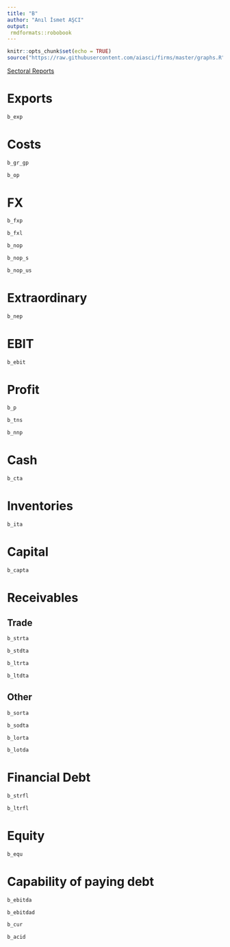 ```yaml
---
title: "B"
author: "Anıl İsmet AŞCI"
output:
 rmdformats::robobook
---
```


```r
knitr::opts_chunk$set(echo = TRUE)
source("https://raw.githubusercontent.com/aiasci/firms/master/graphs.R")
```

<div><a href="https://aiasci.github.io/firms/sectoral.html" target="_blank">Sectoral Reports </a> </div>

# Exports

```r
b_exp
```


# Costs

```r
b_gr_gp
```

```r
b_op
```


# FX

```r
b_fxp
```


```r
b_fxl
```


```r
b_nop
```

```r
b_nop_s
```

```r
b_nop_us
```


# Extraordinary

```r
b_nep
```


# EBIT

```r
b_ebit
```

# Profit

```r
b_p
```

```r
b_tns
```

```r
b_nnp
```


# Cash

```r
b_cta
```

# Inventories

```r
b_ita
```

# Capital

```r
b_capta
```

# Receivables

## Trade

```r
b_strta
```

```r
b_stdta
```

```r
b_ltrta
```

```r
b_ltdta
```

## Other


```r
b_sorta
```

```r
b_sodta
```

```r
b_lorta
```

```r
b_lotda
```

# Financial Debt


```r
b_strfl
```

```r
b_ltrfl
```

# Equity


```r
b_equ
```

# Capability of paying debt


```r
b_ebitda
```

```r
b_ebitdad
```

```r
b_cur
```

```r
b_acid
```

